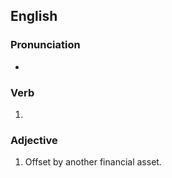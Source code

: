 ==English==

===Pronunciation===
* {{IPA|/hɛdʒd/|lang=en}}

===Verb===
{{head|en|verb form}}

# {{en-past of|hedge}}

===Adjective===
{{en-adj}}

# {{lb|en|finance}} Offset by another financial asset.
